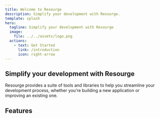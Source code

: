 ```yaml
---
title: Welcome to Resourge
description: Simplify your development with Resourge.
template: splash
hero:
  tagline: Simplify your development with Resourge
  image:
    file: ../../assets/logo.png
  actions:
    - text: Get Started
      link: /introduction
      icon: right-arrow
---
```



<section style={{ textAlign: "center", margin: "2rem 0" }}>
  <h1 style={{ fontSize: "2.5rem", fontWeight: "bold" }}>
    Simplify your development with <span style={{ background: "linear-gradient(90deg, indigo, purple)", WebkitBackgroundClip: "text", color: "transparent" }}>Resourge</span>
  </h1>
  <p style={{ marginTop: "1rem", fontSize: "1.25rem", color: "#666", maxWidth: "40rem", marginLeft: "auto", marginRight: "auto" }}>
    Resourge provides a suite of tools and libraries to help you streamline your development process, whether you’re building a new application or improving an existing one.
  </p>
</section>

## Features

<CardGrid>
  <LinkCard
    title="React Form"
    href="/react-form/intro"
    description="Effortlessly manage complex forms in React with extensive validation options and custom components. Perfect for building dynamic user interfaces with ease."
  />
  <LinkCard
    title="Vue 3 Hook Form"
    href="/vue3-hook-form/intro"
    description="Streamline form handling in Vue 3 with a library designed for simplicity and flexibility. Customize validation and form logic without hassle."
  />
  <LinkCard
    title="Schemas"
    href="/schema/intro"
    description="Enhance your data validation processes with support for nested schemas and custom validation rules. Ideal for ensuring data integrity in complex applications."
  />
  <LinkCard
    title="Translations"
    href="/translations/intro"
    description="Simplify the creation of multilingual applications with a straightforward API for managing translation keys and handling multiple languages effortlessly."
  />
  <LinkCard
    title="React Router"
    href="/react-router/intro"
    description="Implement client-side routing in your React applications seamlessly, reducing the need for server-side requests and improving user experience."
  />
  <LinkCard
    title="Fetch"
    href="/fetch/intro"
    description="Make API requests in your React app with a user-friendly service that includes features like caching and automatic retries. Enhance your data-fetching strategy."
  />
  <LinkCard
    title="Http Service"
    href="/http-service/intro"
    description="Manage HTTP requests with ease using a simple and powerful API. Ideal for handling various types of network operations in your JavaScript applications."
  />
  <LinkCard
    title="React Authentication"
    href="/react-authentication/intro"
    description="Integrate authentication into your React applications with a comprehensive system for managing user sessions and security features."
  />
  <LinkCard
    title="Vue 3 Authentication"
    href="/vue3-use-authentication/intro"
    description="Implement authentication in Vue 3 applications with a robust system designed for handling user sessions and securing your application."
  />
</CardGrid>
